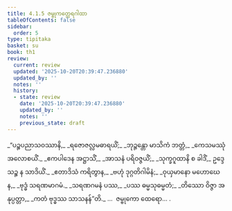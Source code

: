 ```yaml
---
title: 4.1.5 ဇမ္ဗုကတ္ထေရဂါထာ
tableOfContents: false
sidebar:
  order: 5
type: tipitaka
basket: su
book: th1
review:
  current: review
  updated: '2025-10-20T20:39:47.236880'
  updated_by: ''
  notes: ''
  history:
  - state: review
    date: '2025-10-20T20:39:47.236880'
    updated_by: ''
    notes: ''
    previous_state: draft
---
```



<DynamicBreadcrumb />


<ReviewStatus review={frontmatter.review} showDetails={true} />

<HypothesisAnnotation frontmatter={frontmatter} />

<Division number="283" book="th1" e="ch" v="19" p="270">

<Paragraph number="523" type="verses" book="th1">
_“ပဉ္စပညာသဝဿာနိ,_  
_ရဇောဇလ္လမဓာရယိံ;_  
_ဘုဉ္ဇန္တော မာသိကံ ဘတ္တံ,_  
_ကေသမဿုံ အလောစယိံ._  

</Paragraph>

</Division>
<Division number="284" book="th1" e="ch" v="19" p="270">

<Paragraph number="524" type="verses" book="th1">
_ဧကပါဒေန အဋ္ဌာသိံ,_  
_အာသနံ ပရိဝဇ္ဇယိံ;_  
_သုက္ခဂူထာနိ စ ခါဒိံ,_  
ဥဒ္ဒေသဉ္စ န သာဒိယိံ._  

</Paragraph>

</Division>
<Division number="285" book="th1" e="ch" v="19" p="270">

<Paragraph number="525" type="verses" book="th1">
_ဧတာဒိသံ ကရိတွာန,_  
_ဗဟုံ ဒုဂ္ဂတိဂါမိနံ;_  
_ဝုယှမာနော မဟောဃေန,_  
_ဗုဒ္ဓံ သရဏမာဂမံ._  

</Paragraph>

</Division>
<Division number="286" book="th1" e="ch" v="19" p="270">

<Paragraph number="526" type="verses" book="th1">
_သရဏဂမနံ ပဿ,_  
_ပဿ ဓမ္မသုဓမ္မတံ;_  
_တိဿော ဝိဇ္ဇာ အနုပ္ပတ္တာ,_  
_ကတံ ဗုဒ္ဓဿ သာသနန်”တိ._  


</Paragraph>
</Division>

<Paragraph number="527" type="center" book="th1">
…  ဇမ္ဗုကော ထေရော… .
</Paragraph>